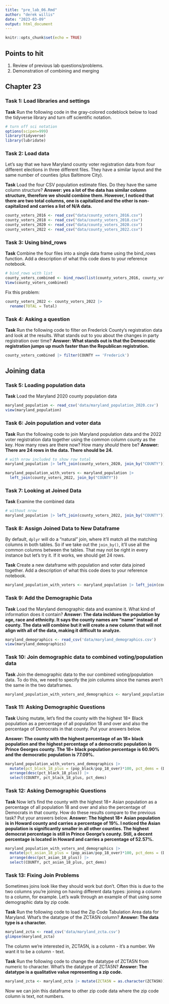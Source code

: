 ```yaml
---
title: "pre_lab_06.Rmd"
author: "derek willis"
date: "2023-03-09"
output: html_document
---
```


```r
knitr::opts_chunk$set(echo = TRUE)
```

## Points to hit

1.  Review of previous lab questions/problems.
2.  Demonstration of combining and merging

## Chapter 23

### Task 1: Load libraries and settings

**Task** Run the following code in the gray-colored codeblock below to load the tidyverse library and turn off scientific notation.

```r
# turn off sci notation
options(scipen=999)
library(tidyverse)
library(lubridate)
```

### Task 2: Load data

Let's say that we have Maryland county voter registration data from four different elections in three different files. They have a similar layout and the same number of counties (plus Baltimore City).

**Task** Load the four CSV population estimate files. Do they have the same column structure? **Answer: yes a lot of the data has similar column structure, therefore we should combine them. However, I noticed that there are two total columns, one is capitalized and the other is non-capitalized and carries a list of N/A data.**

```r
county_voters_2016 <- read_csv("data/county_voters_2016.csv")
county_voters_2018 <- read_csv("data/county_voters_2018.csv")
county_voters_2020 <- read_csv("data/county_voters_2020.csv")
county_voters_2022 <- read_csv("data/county_voters_2022.csv")
```

### Task 3: Using bind_rows

**Task** Combine the four files into a single data frame using the bind_rows function. Add a description of what this code does to your reference notebook.

```r
# bind_rows with list
county_voters_combined <- bind_rows(list(county_voters_2016, county_voters_2018, county_voters_2020, county_voters_2022))
View(county_voters_combined)
```

Fix this problem:

```r
county_voters_2022 <- county_voters_2022 |>
  rename(TOTAL = Total)
```

### Task 4: Asking a question

**Task** Run the following code to filter on Frederick County's registration data and look at the results. What stands out to you about the changes in party registration over time? **Answer: What stands out is that the Democratic registration jumps up much faster than the Republican registration.**

```r
county_voters_combined |> filter(COUNTY == 'Frederick')
```

## Joining data

### Task 5: Loading population data

**Task** Load the Maryland 2020 county population data

```r
maryland_population <- read_csv('data/maryland_population_2020.csv')
view(maryland_population)
```

### Task 6: Join population and voter data

**Task** Run the following code to join Maryland population data and the 2022 voter registration data together using the common column county as the key. How many rows are there now? How many *should* there be? **Answer: There are 24 rows in the data. There should be 24.**

```r
# with nrow included to show row total
maryland_population |> left_join(county_voters_2020, join_by("COUNTY")) |> nrow()
```

```r
maryland_population_with_voters <- maryland_population |>
  left_join(county_voters_2022, join_by("COUNTY"))
```

### Task 7: Looking at Joined Data

**Task** Examine the combined data

```r
# without nrow
maryland_population |> left_join(county_voters_2022, join_by("COUNTY"))
```

### Task 8: Assign Joined Data to New Dataframe

By default, `dplyr` will do a "natural" join, where it'll match all the matching columns in both tables. So if we take out the `join_by()`, it'll use all the common columns between the tables. That may not be right in every instance but let's try it. If it works, we should get 24 rows.

**Task** Create a new dataframe with population and voter data joined together. Add a description of what this code does to your reference notebook.

```r
maryland_population_with_voters <- maryland_population |> left_join(county_voters_2022, join_by("COUNTY"))
```

### Task 9: Add the Demographic Data

**Task** Load the Maryland demographic data and examine it. What kind of information does it contain? **Answer: The data incldues the population by age, race and ethnicity. It says the county names are "name" instead of county. The data will combine but it will create a new column that will not align with all of the data, making it difficult to analyze.**

```r
maryland_demographics <- read_csv('data/maryland_demographics.csv')
view(maryland_demographics)
```

### Task 10: Join demographic data to combined voting/population data

**Task** Join the demographic data to the our combined voting/population data. To do this, we need to specify the join columns since the names aren't the same in the two dataframes.

```r
maryland_population_with_voters_and_demographics <- maryland_population_with_voters |> left_join(maryland_demographics, join_by(COUNTY == NAME))
```

### Task 11: Asking Demographic Questions

**Task** Using mutate, let's find the county with the highest 18+ Black population as a percentage of all population 18 and over and also the percentage of Democrats in that county. Put your answers below.

**Answer: The county with the highest percentage of an 18+ black population and the highest percentage of a democratic population is Prince Georges county. The 18+ black population percentage is 60.90% and the democratic population is 77.09%.**

```r
maryland_population_with_voters_and_demographics |>
  mutate(pct_black_18_plus = (pop_black/pop_18_over)*100, pct_dems = (DEM/TOTAL)*100) |> 
  arrange(desc(pct_black_18_plus)) |> 
  select(COUNTY, pct_black_18_plus, pct_dems)
```

### Task 12: Asking Demographic Questions

**Task** Now let's find the county with the highest 18+ Asian population as a percentage of all population 18 and over and also the percentage of Democrats in that county. How do these results compare to the previous task? Put your answers below. **Answer: The highest 18+ Asian population is in Howard county and carries a percentage of 19%. I noticed the Asian population is significantly smaller in all other counties. The highest democrat percentage is still in Prince George's county. Still, a decent percentage is located in Howard and carries a percentage of 52.57%.**

```r
maryland_population_with_voters_and_demographics |>
  mutate(pct_asian_18_plus = (pop_asian/pop_18_over)*100, pct_dems = (DEM/TOTAL)*100) |>  
  arrange(desc(pct_asian_18_plus)) |> 
  select(COUNTY, pct_asian_18_plus, pct_dems)
```

### Task 13: Fixing Join Problems

Sometimes joins look like they should work but don't. Often this is due to the two columns you're joining on having different data types: joining a <chr> column to a <dbl> column, for example. Let's walk through an example of that using some demographic data by zip code.

**Task** Run the following code to load the Zip Code Tabulation Area data for Maryland. What's the datatype of the ZCTA5N column? **Answer: The data type is a character.**

```r
maryland_zcta <- read_csv('data/maryland_zcta.csv')
glimpse(maryland_zcta)
```

The column we're interested in, ZCTA5N, is a <dbl> column - it's a number. We want it to be a <chr> column - text.

**Task** Run the following code to change the datatype of ZCTA5N from numeric to character. What's the datatype of ZCTA5N? **Answer: The datatype is a qualitative value representing a zip code.**

```r
maryland_zcta <- maryland_zcta |> mutate(ZCTA5N = as.character(ZCTA5N))
```

Now we can join this dataframe to other zip code data where the zip code column is text, not numbers.
